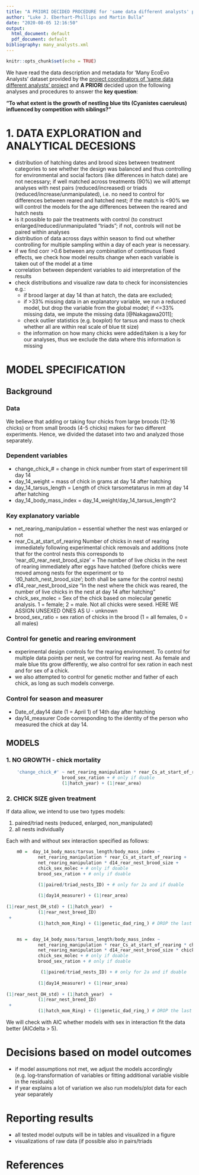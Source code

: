 ```yaml
---
title: "A PRIORI DECIDED PROCEDURE for 'same data different analysts' project"
author: "Luke J. Eberhart-Phillips and Martin Bulla"
date: "2020-08-05 12:16:50"
output:
  html_document: default
  pdf_document: default
bibliography: many_analysts.xml
---
```


```r
knitr::opts_chunk$set(echo = TRUE)
```

We have read the data description and metadata for ‘Many EcoEvo Analysts’ dataset provided by the [project coordinators of 'same data different analysts' project](https://osf.io/34fzc/) and **A PRIORI** decided upon the following analyses and procedures to answer the **key question**: 

**"To what extent is the growth of nestling blue tits (Cyanistes caeruleus) influenced by competition with siblings?"**

# 1. DATA EXPLORATION and ANALYTICAL DECESIONS
- distribution of hatching dates and brood sizes between treatment categories to see whether the design was balanced and thus controlling for environmental and social factors (like differences in hatch date) are not necessary; if well matched across treatments (90%) we will attempt analyses with nest pairs (reduced/increased) or triads (reduced/increase/unmanipulated), i.e. no need to control for differences between reared and hatched nest; if the match is <90% we will control the models for the age differences between the reared and hatch nests
- is it possible to pair the treatments with control (to construct enlarged/reduced/unmanipulated "triads"; if not, controls will not be paired within analyses
- distribution of data across days within season to find out whether controlling for multiple sampling within a day of each year is necessary. 
- if we find corr >0.6 between any combination of continuous fixed effects, we check how model results change when each variable is taken out of the model at a time
- correlation between dependent variables to aid interpretation of the results
- check distributions and visualize raw data to check for inconsistencies e.g.: 
    - if brood larger at day 14 than at hatch, the data are excluded; 
    - if >33% missing data in an explanatory variable, we run a reduced model, but drop the variable from the global model; if <=33% missing data, we impute the missing data  [@Nakagawa2011];
    - check outlier statistics (e.g. boxplot) for tarsus and mass to check whether all are within real scale of blue tit size)
    - the information on how many chicks were added/taken is a key for our analyses, thus we exclude the data where this information is missing

# MODEL SPECIFICATION 

## Background
        
### Data      
We believe that adding or taking four chicks from large broods (12-16 chicks) or from small broods (4-5 chicks) makes for two different experiments. Hence, we divided the dataset into two and analyzed those separately. 

###  Dependent variables
- change_chick_# = change in chick number from start of experiment till day 14 
- day_14_weight = mass of chick in grams at day 14 after hatching
- day_14_tarsus_length = Length of chick tarsometatarus in mm at day 14 after hatching    
- day_14_body_mass_index = day_14_weight/day_14_tarsus_length^2

### Key explanatory variable
- net_rearing_manipulation = essential whether the nest was enlarged or not
- rear_Cs_at_start_of_rearing   Number of chicks in nest of rearing immediately following experimental chick removals and additions (note that for the control nests this corresponds to 'rear_d0_rear_nest_brood_size' = The number of live chicks in the nest of rearing immediately after eggs have hatched (before chicks were moved among nests for the experiment or to 'd0_hatch_nest_brood_size'; both shall be same for the control nests)
- d14_rear_nest_brood_size    "In the nest where the chick was reared, the number of live chicks in the nest at day 14 after hatching"
- chick_sex_molec = Sex of the chick based on molecular genetic analysis. 1 = female; 2 = male.  Not all chicks were sexed. HERE WE ASSIGN UNSEXED ONES AS U - unknown
- brood_sex_ratio = sex ration of chicks in the brood (1 = all females, 0 = all males)

### Control for genetic and rearing environment 
- experimental design controls for the rearing environment. To control for multiple data points per nest, we control for rearing nest. As female and male blue tits grow differently, we also control for sex ration in each nest and for sex of a chick.
- we also attempted to control for genetic mother and father of each chick, as long as such models converge. 

### Control for season and measurer
- Date_of_day14  date (1 = April 1) of 14th day after hatching
- day14_measurer  Code corresponding to the identity of the person who measured the chick at day 14.

## MODELS        
### 1. NO GROWTH - chick mortality
```r    
    'change_chick_#' ~ net_rearing_manipulation * rear_Cs_at_start_of_rearing + 
                     brood_sex_ration + # only if doable 
                     (1|hatch_year) + (1|rear_area)
```                                           

### 2. CHICK SIZE given treatment
If data allow, we intend to use two types models:

1. paired/triad nests (reduced, enlarged, non_manipulated) 
2. all nests individually

Each with and without sex interaction specified as follows:
```r    
    m0 =  day_14_body_mass/tarsus_length/body_mass_index ~ 
            net_rearing_manipulation * rear_Cs_at_start_of_rearing +
            net_rearing_manipulation * d14_rear_nest_brood_size +
            chick_sex_molec + # only if doable
            brood_sex_ration + # only if doable

            (1|paired/triad_nests_ID) + # only for 2a and if doable
            
            (1|day14_measurer) + (1|rear_area)
            
(1|rear_nest_OH_std) + (1|hatch_year)  +
            (1|rear_nest_breed_ID)
 + 
            (1|hatch_mom_Ring) + (1|genetic_dad_ring_) # DROP the last two if the model does not converge


    ms =  day_14_body_mass/tarsus_length/body_mass_index ~ 
            net_rearing_manipulation * rear_Cs_at_start_of_rearing * chick_sex_molec+
            net_rearing_manipulation * d14_rear_nest_brood_size * chick_sex_molec +
            chick_sex_molec + # only if doable
            brood_sex_ration + # only if doable

             (1|paired/triad_nests_ID) + # only for 2a and if doable
            
            (1|day14_measurer) + (1|rear_area)
            
(1|rear_nest_OH_std) + (1|hatch_year)  +
            (1|rear_nest_breed_ID)
 + 
            (1|hatch_mom_Ring) + (1|genetic_dad_ring_) # DROP the last two if the model does not converge
``` 
    
We will check with AIC whether models with sex in interaction fit the data better (AICdelta > 5).

# Decisions based on model outcomes  
- if model assumptions not met, we adjust the models accordingly (e.g. log-transformation of variables or fitting additional variable visible in the residuals)
- if year explains a lot of variation we also run models/plot data for each year separately

# Reporting results
- all tested model outputs will be in tables and visualized in a figure 
- visualizations of raw data (if possible also in pairs/triads

# References
